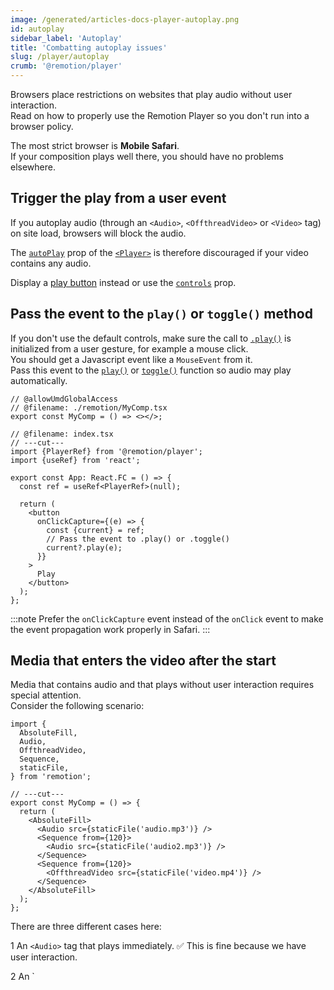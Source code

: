```yaml
---
image: /generated/articles-docs-player-autoplay.png
id: autoplay
sidebar_label: 'Autoplay'
title: 'Combatting autoplay issues'
slug: /player/autoplay
crumb: '@remotion/player'
---
```


Browsers place restrictions on websites that play audio without user interaction.  
Read on how to properly use the Remotion Player so you don't run into a browser policy.

The most strict browser is **Mobile Safari**.  
If your composition plays well there, you should have no problems elsewhere.

## Trigger the play from a user event

If you autoplay audio (through an `<Audio>`, `<OffthreadVideo>` or `<Video>` tag) on site load, browsers will block the audio.

The [`autoPlay`](/docs/player/player#autoplay) prop of the [`<Player>`](/docs/player/player) is therefore discouraged if your video contains any audio.

Display a [play button](/docs/player/custom-controls) instead or use the [`controls`](/docs/player/player#controls) prop.

## Pass the event to the `play()` or `toggle()` method

If you don't use the default controls, make sure the call to [`.play()`](/docs/player/player#play) is initialized from a user gesture, for example a mouse click.  
You should get a Javascript event like a `MouseEvent` from it.  
Pass this event to the [`play()`](/docs/player/player#play) or [`toggle()`](/docs/player/player#toggle) function so audio may play automatically.

```tsx twoslash
// @allowUmdGlobalAccess
// @filename: ./remotion/MyComp.tsx
export const MyComp = () => <></>;

// @filename: index.tsx
// ---cut---
import {PlayerRef} from '@remotion/player';
import {useRef} from 'react';

export const App: React.FC = () => {
  const ref = useRef<PlayerRef>(null);

  return (
    <button
      onClickCapture={(e) => {
        const {current} = ref;
        // Pass the event to .play() or .toggle()
        current?.play(e);
      }}
    >
      Play
    </button>
  );
};
```

:::note
Prefer the `onClickCapture` event instead of the `onClick` event to make the event propagation work properly in Safari.
:::

## Media that enters the video after the start

Media that contains audio and that plays without user interaction requires special attention.  
Consider the following scenario:

```tsx twoslash
import {
  AbsoluteFill,
  Audio,
  OffthreadVideo,
  Sequence,
  staticFile,
} from 'remotion';

// ---cut---
export const MyComp = () => {
  return (
    <AbsoluteFill>
      <Audio src={staticFile('audio.mp3')} />
      <Sequence from={120}>
        <Audio src={staticFile('audio2.mp3')} />
      </Sequence>
      <Sequence from={120}>
        <OffthreadVideo src={staticFile('video.mp4')} />
      </Sequence>
    </AbsoluteFill>
  );
};
```

There are three different cases here:

<Step>1</Step> An `<Audio>` tag that plays immediately.  ✅ This is fine because we have user interaction.
<div style={{marginTop: -14}} />
<Step>2</Step> An `<Audio>` tag that plays after 120 frames. ⚠️ May be subject to browser autoplay policies, but there is a workaround
→ [Using the `numberOfSharedAudioTags` prop](/docs/player/autoplay#using-the-numberofsharedaudiotags-prop)
<div style={{marginTop: -14}} />
<Step>3</Step> A `<OffthreadVideo>` tag that plays after 120 frames. ⛔ May be subject to browser autoplay policies, which might restrict the video from playing with audio → [Dealing with an autoplay failure](/docs/player/autoplay#dealing-with-an-autoplay-failure)

## Using the `numberOfSharedAudioTags` prop

By default, Remotion will mount 5 auxiliary `<audio>` tags that will "warm" up with the first user interaction.  
If an `<Audio>` tag is played after the first user interaction, it will be mounted into one of the auxiliary tags and will be allowed to play.

If you have more than 5 `<Audio>` tags that play at the same time, you can increase the number of auxiliary tags by passing the [`numberOfSharedAudioTags`](/docs/player/player#numberofsharedaudiotags) prop to the `<Player>`, because otherwise an error will be thrown.

## Dealing with an autoplay failure<AvailableFrom v="4.0.187" />

If the browser blocks a video from being autoplayed due to it having sound and not being started from a user interaction:

**By default**: The video will be muted, and played without audio. A console message will be printed.

**Custom behavior**: You may handle an autoplay failure using the [`onAutoPlayError`](/docs/offthreadvideo#onautoplayerror) prop of `<OffthreadVideo>` and `<Video>`:

```tsx twoslash
import {OffthreadVideo, staticFile} from 'remotion';
import type {PlayerRef} from '@remotion/player';

export const MyComp: React.FC<{
  playerRef: React.RefObject<PlayerRef>;
}> = ({playerRef}) => {
  return (
    <OffthreadVideo
      src={staticFile('video.mp4')}
      onAutoPlayError={() => {
        playerRef.current?.pause();
      }}
    />
  );
};
```

In this example, the Player is simply paused.  
If the user presses Play again, the video may then start playing with audio again due to it being started with user interaction.

You may show a [poster](/docs/player/player/#renderposter) with a hint - for example "Tap to resume".

## When will a browser restrict autoplay?

It is not entirely deterministic.

After playing a video with user gesture, Safari will allow more media to be played for some amount of time.  
However, the WebKit code shows that it is also dependent on battery saver mode or thermal pressure on the device.

Therefore, it is better to attempt to play the video with audio and handle the failure gracefully.
